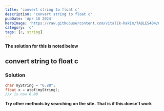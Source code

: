 ```yaml
---
title: 'convert string to float c'
description: 'convert string to float c'
pubDate: 'Apr 16 2024'
heroImage: 'https://raw.githubusercontent.com/vitalik-hakim/TABLES404/main/error_b/C.png'
category: 'c'
tags: [c, string]
---
```


**The solution for this is noted below**

## convert string to float c

### Solution

```c
char myString = "6.88";
float x = atof(myString);
//x is now 6.88
```

**Try other methods by searching on the site. That is if this doesn't work**
